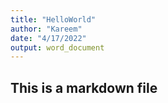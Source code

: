 ```yaml
---
title: "HelloWorld"
author: "Kareem"
date: "4/17/2022"
output: word_document
---
```

## This is a markdown file